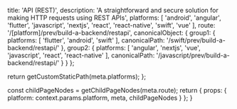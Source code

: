
  title: 'API (REST)',
  description: 'A straightforward and secure solution for making HTTP requests using REST APIs',
  platforms: [
    'android',
    'angular',
    'flutter',
    'javascript',
    'nextjs',
    'react',
    'react-native',
    'swift',
    'vue'
  ],
  route: '/[platform]/prev/build-a-backend/restapi',
  canonicalObject: {
    group1: {
      platforms: [
        'flutter',
        'android',
        'swift'
      ],
      canonicalPath: '/swift/prev/build-a-backend/restapi/'
    },
    group2: {
      platforms: [
        'angular',
        'nextjs',
        'vue',
        'javascript',
        'react',
        'react-native'
      ],
      canonicalPath: '/javascript/prev/build-a-backend/restapi/'
    }
  }
};

  return getCustomStaticPath(meta.platforms);
};

  const childPageNodes = getChildPageNodes(meta.route);
  return {
    props: {
      platform: context.params.platform,
      meta,
      childPageNodes
    }
  };
}

<Overview childPageNodes={props.childPageNodes} />
